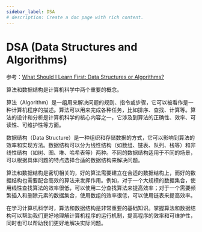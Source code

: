 ```yaml
---
sidebar_label: DSA 
# description: Create a doc page with rich content.
---
```


# DSA (Data Structures and Algorithms) 

参考：[What Should I Learn First: Data Structures or Algorithms?](https://www.geeksforgeeks.org/what-should-i-learn-first-data-structures-or-algorithms/)

算法和数据结构是计算机科学中两个重要的概念。

算法（Algorithm）是一组用来解决问题的规则、指令或步骤，它可以被看作是一种计算机程序的描述。算法可以用来完成各种任务，比如排序、查找、计算等。算法的设计和分析是计算机科学的核心内容之一，它涉及到算法的正确性、效率、可读性、可维护性等方面。

数据结构（Data Structure）是一种组织和存储数据的方式，它可以影响到算法的效率和实现方法。数据结构可以分为线性结构（如数组、链表、队列、栈等）和非线性结构（如树、图、堆、哈希表等）两种。不同的数据结构适用于不同的场景，可以根据具体问题的特点选择合适的数据结构来解决问题。

算法和数据结构是密切相关的，好的算法需要建立在合适的数据结构上，而好的数据结构也需要配合高效的算法来发挥作用。例如，对于一个大规模的数据集合，使用线性查找算法的效率很低，可以使用二分查找算法来提高效率；对于一个需要频繁插入和删除元素的数据集合，使用数组的效率很低，可以使用链表来提高效率。

在学习计算机科学时，算法和数据结构是非常重要的基础知识。掌握算法和数据结构可以帮助我们更好地理解计算机程序的运行机制，提高程序的效率和可维护性，同时也可以帮助我们更好地解决实际问题。

<DocCardList />